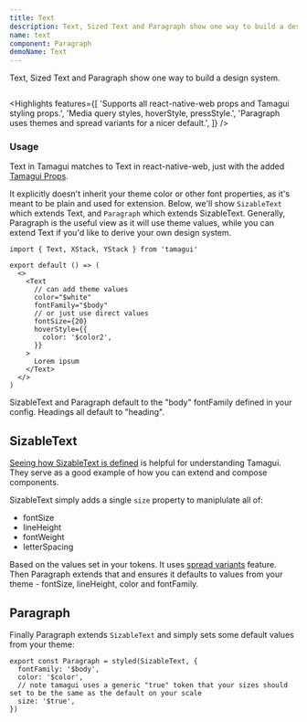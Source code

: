 ```yaml
---
title: Text
description: Text, Sized Text and Paragraph show one way to build a design system.
name: text
component: Paragraph
demoName: Text
---
```


<Description>
  Text, Sized Text and Paragraph show one way to build a design system.
</Description>

<HeroContainer>
  <TextDemo />
</HeroContainer>

```tsx hero template=Text

```

<Highlights
  features={[
    'Supports all react-native-web props and Tamagui styling props.',
    'Media query styles, hoverStyle, pressStyle.',
    'Paragraph uses themes and spread variants for a nicer default.',
  ]}
/>

### Usage

Text in Tamagui matches to Text in react-native-web, just with the added [Tamagui Props](/docs/styling/props).

It explicitly doesn't inherit your theme color or other font properties, as it's meant to be plain and used for extension. Below, we'll show `SizableText` which extends Text, and `Paragraph` which extends SizableText. Generally, Paragraph is the useful view as it will use theme values, while you can extend Text if you'd like to derive your own design system.

```tsx
import { Text, XStack, YStack } from 'tamagui'

export default () => (
  <>
    <Text
      // can add theme values
      color="$white"
      fontFamily="$body"
      // or just use direct values
      fontSize={20}
      hoverStyle={{
        color: '$color2',
      }}
    >
      Lorem ipsum
    </Text>
  </>
)
```

<Notice>
  SizableText and Paragraph default to the "body" fontFamily defined in your config.
  Headings all default to "heading".
</Notice>

## SizableText

[Seeing how SizableText is defined](https://github.com/tamagui/tamagui/blob/master/packages/tamagui/src/views/SizableText.tsx) is helpful for understanding Tamagui. They serve as a good example of how you can extend and compose components.

SizableText simply adds a single `size` property to maniplulate all of:

- fontSize
- lineHeight
- fontWeight
- letterSpacing

Based on the values set in your tokens. It uses [spread variants](/docs/core/styled#spread-variants) feature. Then Paragraph extends that and ensures it defaults to values from your theme - fontSize, lineHeight, color and fontFamily.

## Paragraph

Finally Paragraph extends `SizableText` and simply sets some default values from your theme:

```tsx
export const Paragraph = styled(SizableText, {
  fontFamily: '$body',
  color: '$color',
  // note tamagui uses a generic "true" token that your sizes should set to be the same as the default on your scale
  size: '$true',
})
```
